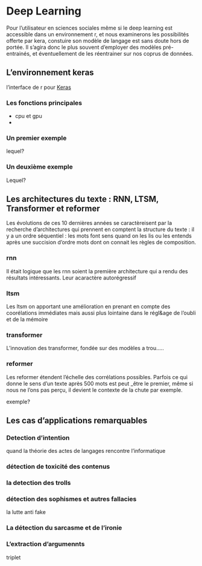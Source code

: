 # Deep Learning

Pour l'utilisateur en sciences sociales même si le deep learning est accessible dans un environnement r, et nous examinerons les possibilités offerte par kera, constuire son modèle de langage est sans doute hors de portée. Il s'agira donc le plus souvent d'employer des modèles pré-entrainés, et éventuellement de les réentrainer sur nos coprus de données.


## L'environnement keras

l'interface de r pour [Keras](https://keras.rstudio.com/)


### Les fonctions principales

 * cpu et gpu
 * 

### Un premier exemple

lequel?

### Un deuxième exemple

Lequel?



## Les architectures du texte : RNN, LTSM, Transformer et reformer

Les évolutions de ces 10 dernières années se caractèreisent par la recherche d'architectures qui prennent en comptent la structure du texte : il y a un ordre séquentiel : les mots font sens quand on les lis ou les entends après une succision d'ordre mots dont on connait les règles de composition. 


### rnn

Il était logique que les rnn soient la première architecture qui a rendu des résultats intéressants. Leur acaractère autorégressif

### ltsm

Les ltsm on apportant une amélioration en prenant en compte des coorélations immédiates mais aussi plus lointaine dans le régl&age de l'oubli et de la mémoire


### transformer

L'innovation des transformer, fondée sur des modèles a trou.....


### reformer

Les reformer étendent l'échelle des corrélations possibles. Parfois ce qui donne le sens d'un texte après 500 mots est peut _être le premier, même si nous ne l'ons pas perçu, il devient le contexte de la chute par exemple.

exemple?



## Les cas d'applications remarquables

### Detection d'intention

quand la théorie des actes de langages rencontre l'informatique

### détection de toxicité des contenus


### la detection des trolls

### détection des sophismes et autres fallacies

la lutte anti fake

### La détection du sarcasme et de l'ironie



### L'extraction d'argumennts
triplet 






